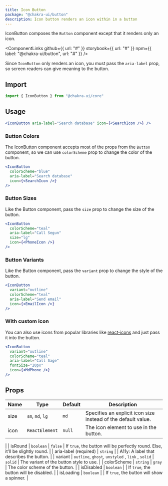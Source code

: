 ```yaml
---
title: Icon Button
package: "@chakra-ui/button"
description: Icon button renders an icon within in a button
---
```



IconButton composes the `Button` component except that it renders only an icon.

<ComponentLinks
  github={{ url: "#" }}
  storybook={{ url: "#" }}
  npm={{ label: "@chakra-ui/button", url: "#" }}
/>

<carbon-ad></carbon-ad>

Since `IconButton` only renders an icon, you must pass the `aria-label` prop, so
screen readers can give meaning to the button.

## Import

```js
import { IconButton } from "@chakra-ui/core"
```

## Usage

```jsx
<IconButton aria-label="Search database" icon={<SearchIcon />} />
```

### Button Colors

The IconButton component accepts most of the props from the `Button` component,
so we can use `colorScheme` prop to change the color of the button.

```jsx
<IconButton
  colorScheme="blue"
  aria-label="Search database"
  icon={<SearchIcon />}
/>
```

### Button Sizes

Like the Button component, pass the `size` prop to change the size of the
button.

```jsx
<IconButton
  colorScheme="teal"
  aria-label="Call Segun"
  size="lg"
  icon={<PhoneIcon />}
/>
```

### Button Variants

Like the Button component, pass the `variant` prop to change the style of the
button.

```jsx
<IconButton
  variant="outline"
  colorScheme="teal"
  aria-label="Send email"
  icon={<EmailIcon />}
/>
```

### With custom icon

You can also use icons from popular libraries like
[react-icons](https://react-icons.github.io/react-icons/) and just pass it into
the button.

```jsx
<IconButton
  variant="outline"
  colorScheme="teal"
  aria-label="Call Sage"
  fontSize="20px"
  icon={<MdPhone />}
/>
```

## Props

| Name                  | Type                                              | Default | Description                                                                                                           |
| --------------------- | ------------------------------------------------- | ------- | --------------------------------------------------------------------------------------------------------------------- |
| size                  | `sm`, `md`, `lg`                                  | `md`    | Specifies an explicit icon size instead of the default value.                                                         |
| icon                  | `ReactElement`                                          | `null`  | 	The icon element to use in the button.
|
| isRound               | `boolean`                                         | `false` | If `true`, the button will be perfectly round. Else, it'll be slightly round.                                         |
| aria-label (required) | `string`                                          |         | A11y: A label that describes the button.                                                                              |
| variant               | `outline`, `ghost`, `unstyled` , `link` , `solid` | `solid` | The variant of the button style to use.                                                                               |
| colorScheme           | `string`                                          | `gray`  | The color scheme of the button.                                                                                       |
| isDisabled            | `boolean`                                         |         | If `true`, the button will be disabled.                                                                               |
| isLoading             | `boolean`                                         |         | If `true`, the button will show a spinner.                                                                            |
